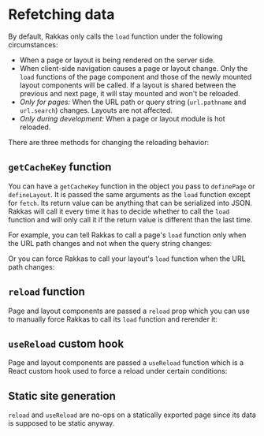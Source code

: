 
# Refetching data

By default, Rakkas only calls the `load` function under the following circumstances:

- When a page or layout is being rendered on the server side.
- When client-side navigation causes a page or layout change. Only the `load` functions of the page component and those of the newly mounted layout components will be called. If a layout is shared between the previous and next page, it will stay mounted and won't be reloaded.
- _Only for pages:_ When the URL path or query string (`url.pathname` and `url.search`) changes. Layouts are not affected.
- _Only during development:_ When a page or layout module is hot reloaded.

There are three methods for changing the reloading behavior:

## `getCacheKey` function

You can have a `getCacheKey` function in the object you pass to `definePage` or `defineLayout`. It is passed the same arguments as the `load` function except for `fetch`. Its return value can be anything that can be serialized into JSON. Rakkas will call it every time it has to decide whether to call the `load` function and will only call it if the return value is different than the last time.

For example, you can tell Rakkas to call a page's `load` function only when the URL path changes and not when the query string changes:


<SampleViewer code={getCacheKeyPage} />

Or you can force Rakkas to call your layout's `load` function when the URL path changes:


<SampleViewer code={getCacheKeyLayout} />

## `reload` function

Page and layout components are passed a `reload` prop which you can use to manually force Rakkas to call its `load` function and rerender it:


<SampleViewer url="/examples/reload" code={reloadExample} />

## `useReload` custom hook

Page and layout components are passed a `useReload` function which is a React custom hook used to force a reload under certain conditions:


<SampleViewer url="/examples/reload/use-reload" code={useReloadExample} />

## Static site generation

`reload` and `useReload` are no-ops on a statically exported page since its data is supposed to be static anyway.
